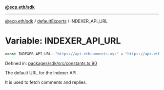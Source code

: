[**@ecp.eth/sdk**](../../index.mdx)

***

[@ecp.eth/sdk](/sdk-reference/index.mdx) / [defaultExports](/sdk-reference/defaultExports/index.mdx) / INDEXER\_API\_URL

# Variable: INDEXER\_API\_URL

```ts
const INDEXER_API_URL: "https://api.ethcomments.xyz" = "https://api.ethcomments.xyz";
```

Defined in: [packages/sdk/src/constants.ts:90](https://github.com/ecp-eth/comments-monorepo/blob/main/packages/sdk/src/constants.ts#L90)

The default URL for the Indexer API.

It is used to fetch comments and replies.
